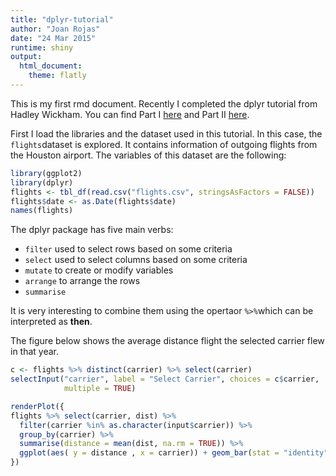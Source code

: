 ```yaml
---
title: "dplyr-tutorial"
author: "Joan Rojas"
date: "24 Mar 2015"
runtime: shiny
output: 
  html_document:
    theme: flatly
---
```




This is my first rmd document. Recently I completed the dplyr tutorial from Hadley Wickham. You can find Part I [here](http://datascience.la/hadley-wickhams-dplyr-tutorial-at-user-2014-part-1/) and Part II [here](http://www.r-bloggers.com/hadley-wickhams-dplyr-tutorial-at-user-2014-part-2/).

First I load the libraries and the dataset used in this tutorial. In this case, the `flights`dataset is explored. It contains information of outgoing flights from the Houston airport. The variables of this dataset are the following:

```r
library(ggplot2)
library(dplyr)
flights <- tbl_df(read.csv("flights.csv", stringsAsFactors = FALSE))
flights$date <- as.Date(flights$date)
names(flights)
```

The dplyr package has five main verbs:

* `filter` used to select rows based on some criteria
* `select` used to select columns based on some criteria
* `mutate` to create or modify variables
* `arrange` to arrange the rows
* `summarise`

It is very interesting to combine them using the opertaor `%>%`which can be interpreted as **then**.

The figure below shows the average distance flight the selected carrier flew in that year.

```r
c <- flights %>% distinct(carrier) %>% select(carrier)
selectInput("carrier", label = "Select Carrier", choices = c$carrier,
            multiple = TRUE)

renderPlot({
flights %>% select(carrier, dist) %>%
  filter(carrier %in% as.character(input$carrier)) %>%
  group_by(carrier) %>%
  summarise(distance = mean(dist, na.rm = TRUE)) %>%
  ggplot(aes( y = distance , x = carrier)) + geom_bar(stat = "identity")
})
```
